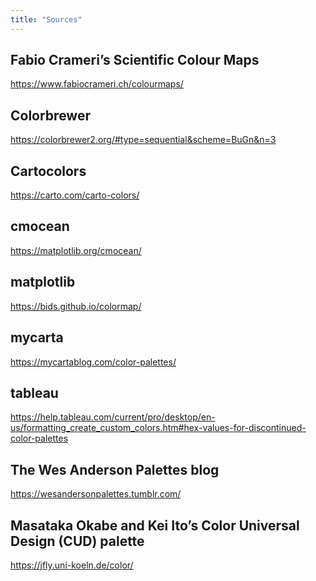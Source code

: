 ```yaml
---
title: "Sources"
---
```


## Fabio Crameri's Scientific Colour Maps
[https://www.fabiocrameri.ch/colourmaps/](https://www.fabiocrameri.ch/colourmaps/)

## Colorbrewer
[https://colorbrewer2.org/#type=sequential&scheme=BuGn&n=3](https://colorbrewer2.org/#type=sequential&scheme=BuGn&n=3)

## Cartocolors
[https://carto.com/carto-colors/](https://carto.com/carto-colors/)

## cmocean
[https://matplotlib.org/cmocean/](https://matplotlib.org/cmocean/)

## matplotlib
[https://bids.github.io/colormap/](https://bids.github.io/colormap/)

## mycarta
[https://mycartablog.com/color-palettes/](https://mycartablog.com/color-palettes/)


## tableau
[https://help.tableau.com/current/pro/desktop/en-us/formatting_create_custom_colors.htm#hex-values-for-discontinued-color-palettes](https://help.tableau.com/current/pro/desktop/en-us/formatting_create_custom_colors.htm#hex-values-for-discontinued-color-palettes)

## The Wes Anderson Palettes blog
[https://wesandersonpalettes.tumblr.com/](https://wesandersonpalettes.tumblr.com/)

## Masataka Okabe and Kei Ito's Color Universal Design (CUD) palette
[https://jfly.uni-koeln.de/color/](https://jfly.uni-koeln.de/color/)
